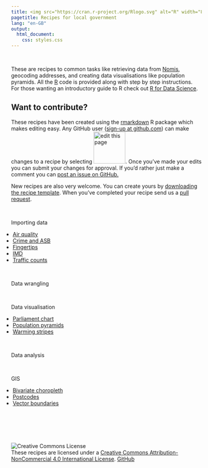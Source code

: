 ```yaml
---
title: <img src="https://cran.r-project.org/Rlogo.svg" alt="R" width="80" style="float:left;margin-top:-10px;">ecipes for local government
pagetitle: Recipes for local government
lang: "en-GB"
output:
  html_document:
    css: styles.css
---
```


<link rel="stylesheet" href="https://cdnjs.cloudflare.com/ajax/libs/font-awesome/4.7.0/css/font-awesome.min.css">
<link rel="stylesheet" href="https://fonts.googleapis.com/css?family=Open+Sans%7CRoboto"/>

<style>
ul {
  padding: 0 0 0 0.3em;
}
</style>

<main><br />

These are recipes to common tasks like retrieving data from <a href="https://www.nomisweb.co.uk/" target="_blank">Nomis</a>, geocoding addresses, and creating data visualisations like population pyramids. All the <a href="https://cran.r-project.org/" target="_blank">R</a> code is provided along with step by step instructions. For those wanting an introductory guide to R check out <a href="https://r4ds.had.co.nz/" target="_blank">R for Data Science</a>.

## Want to contribute?
These recipes have been created using the <a href="https://rmarkdown.rstudio.com/" target="_blank">rmarkdown</a> R package which makes editing easy. Any GitHub user (<a href="https://github.com/" target="_blank">sign-up at github.com</a>) can make changes to a recipe by selecting <img src="edit_button.png" alt="edit this page" width="100" style="width:6em;">. Once you've made your edits you can submit your changes for approval. If you'd rather just make a comment you can <a href="https://github.com/trafforddatalab/recipes/issues" target="_blank">post an issue on GitHub.</a>

New recipes are also very welcome. You can create yours by <a href="https://github.com/traffordDataLab/recipes/raw/master/template.Rmd" target="_blank">downloading the recipe template</a>. When you've completed your recipe send us a <a href="https://help.github.com/en/articles/about-pull-requests" target="_blank">pull request</a>.

<br />

<div class="titlebar">Importing data</div>
<ul>
    <li><a href="importing_data/air_quality.html">Air quality</a></li>
    <li><a href="importing_data/crime_and_asb.html">Crime and ASB</a></li>
    <li><a href="importing_data/fingertips.html">Fingertips</a></li>
    <li><a href="importing_data/IMD.html">IMD</a></li>
    <li><a href="importing_data/traffic_counts.html">Traffic counts</a></li>
</ul>

<br />

<div class="titlebar">Data wrangling</div>
<!--ul>
    <li></li>
</ul-->

<br />

<div class="titlebar">Data visualisation</div>
<ul>
    <li><a href="data_visualisation/parliament_chart.html">Parliament chart</a></li>
    <li><a href="data_visualisation/population_pyramids.html">Population pyramids</a></li>
    <li><a href="data_visualisation/warming_stripes.html">Warming stripes</a></li>
</ul>

<br />

<div class = "titlebar">Data analysis</div>
<!--ul>
    <li></li>
</ul-->

<br />

<div class = "titlebar">GIS</div>
<ul>
    <li><a href="gis/bivariate_choropleth.html">Bivariate choropleth</a></li>
    <li><a href="gis/postcodes.html">Postcodes</a></li>
    <li><a href="gis/vector_boundaries.html">Vector boundaries</a></li>
</ul>

<br /><br /><br /><br />

<img alt="Creative Commons License" src="https://i.creativecommons.org/l/by-nc/4.0/88x31.png" /><br />
<div><span xmlns:dct="http://purl.org/dc/terms/" property="dct:title">These recipes</span> are licensed under a <a rel="license" href="http://creativecommons.org/licenses/by-nc/4.0/">Creative Commons Attribution-NonCommercial 4.0 International License</a>. <a href="https://github.com/traffordDataLab/recipes" target="_blank" aria-label="Trafford Data Lab recipes repo on GitHub"><span class="fa fa-github" style="font-size:24px; float:right; margin-top: -3px;"></span><span class="hideContent">GitHub</span></a></div>
</main>